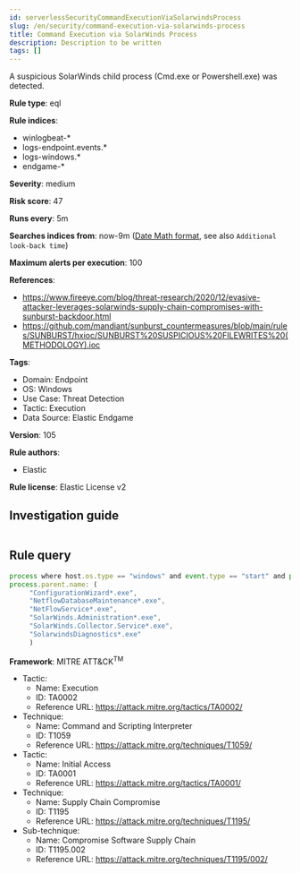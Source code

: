 ```yaml
---
id: serverlessSecurityCommandExecutionViaSolarwindsProcess
slug: /en/security/command-execution-via-solarwinds-process
title: Command Execution via SolarWinds Process
description: Description to be written
tags: []
---
```


<div id="command-execution-via-solarwinds-process"></div>

A suspicious SolarWinds child process (Cmd.exe or Powershell.exe) was detected.

**Rule type**: eql

**Rule indices**: 

* winlogbeat-*
* logs-endpoint.events.*
* logs-windows.*
* endgame-*

**Severity**: medium

**Risk score**: 47

**Runs every**: 5m

**Searches indices from**: now-9m ([Date Math format](((ref))/common-options.html#date-math), see also <DocLink id="serverlessSecurityRulesUiCreate" section="set-the-rules-schedule">`Additional look-back time`</DocLink>)

**Maximum alerts per execution**: 100

**References**: 

* https://www.fireeye.com/blog/threat-research/2020/12/evasive-attacker-leverages-solarwinds-supply-chain-compromises-with-sunburst-backdoor.html
* https://github.com/mandiant/sunburst_countermeasures/blob/main/rules/SUNBURST/hxioc/SUNBURST%20SUSPICIOUS%20FILEWRITES%20(METHODOLOGY).ioc

**Tags**: 

* Domain: Endpoint
* OS: Windows
* Use Case: Threat Detection
* Tactic: Execution
* Data Source: Elastic Endgame

**Version**: 105

**Rule authors**: 

* Elastic

**Rule license**: Elastic License v2

## Investigation guide

```markdown

```

## Rule query

```js
process where host.os.type == "windows" and event.type == "start" and process.name: ("cmd.exe", "powershell.exe") and
process.parent.name: (
     "ConfigurationWizard*.exe",
     "NetflowDatabaseMaintenance*.exe",
     "NetFlowService*.exe",
     "SolarWinds.Administration*.exe",
     "SolarWinds.Collector.Service*.exe",
     "SolarwindsDiagnostics*.exe"
     )

```

**Framework**: MITRE ATT&CK<sup>TM</sup>

* Tactic:
    * Name: Execution
    * ID: TA0002
    * Reference URL: https://attack.mitre.org/tactics/TA0002/
* Technique:
    * Name: Command and Scripting Interpreter
    * ID: T1059
    * Reference URL: https://attack.mitre.org/techniques/T1059/
* Tactic:
    * Name: Initial Access
    * ID: TA0001
    * Reference URL: https://attack.mitre.org/tactics/TA0001/
* Technique:
    * Name: Supply Chain Compromise
    * ID: T1195
    * Reference URL: https://attack.mitre.org/techniques/T1195/
* Sub-technique:
    * Name: Compromise Software Supply Chain
    * ID: T1195.002
    * Reference URL: https://attack.mitre.org/techniques/T1195/002/


